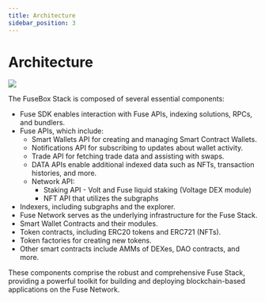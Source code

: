 ```yaml
---
title: Architecture
sidebar_position: 3
---
```


# Architecture

![](/img/fusebox-architecture.png)

The FuseBox Stack is composed of several essential components:

* Fuse SDK enables interaction with Fuse APIs, indexing solutions, RPCs, and bundlers.
* Fuse APIs, which include:
  * Smart Wallets API for creating and managing Smart Contract Wallets.
  * Notifications API for subscribing to updates about wallet activity.
  * Trade API for fetching trade data and assisting with swaps.
  * DATA APIs enable additional indexed data such as NFTs, transaction histories, and more.
  * Network API:
    * Staking API - Volt and Fuse liquid staking (Voltage DEX module)
    * NFT API that utilizes the subgraphs
* Indexers, including subgraphs and the explorer.
* Fuse Network serves as the underlying infrastructure for the Fuse Stack.
* Smart Wallet Contracts and their modules.
* Token contracts, including ERC20 tokens and ERC721 (NFTs).
* Token factories for creating new tokens.
* Other smart contracts include AMMs of DEXes, DAO contracts, and more.

These components comprise the robust and comprehensive Fuse Stack, providing a powerful toolkit for building and deploying blockchain-based applications on the Fuse Network.
